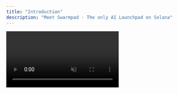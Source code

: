 ```yaml
---
title: "Introduction"
description: "Meet Swarmpad - The only AI Launchpad on Solana"
---
```


<div style={{
  position: 'relative',
  minHeight: '100vh',
  overflow: 'hidden',
  marginTop: '-80px',
  paddingTop: '0'
}}>
  <video
    autoPlay
    loop
    muted
    playsInline
    style={{
      position: 'fixed',
      top: '50%',
      left: '50%',
      minWidth: '100%',
      minHeight: '100%',
      width: 'auto',
      height: 'auto',
      transform: 'translate(-50%, -50%)',
      objectFit: 'cover',
      zIndex: -1
    }}
    src="/videos/swpvideo.mp4"
  />
  <div style={{
    position: 'relative',
    zIndex: 1,
    minHeight: '100vh',
    display: 'flex',
    alignItems: 'center',
    justifyContent: 'center',
    padding: '4rem 2rem'
  }}>
    <div style={{
      maxWidth: '1200px',
      width: '100%',
      textAlign: 'center'
    }}>
      <img 
        src="/swarmpadtitle.svg" 
        alt="Swarmpad" 
        style={{
          maxWidth: '600px',
          width: '100%',
          height: 'auto',
          marginBottom: '1.5rem',
          filter: 'drop-shadow(0 4px 6px rgba(0, 0, 0, 0.5))'
        }}
      />
      <p style={{
        fontSize: '1.5rem',
        color: 'rgba(255, 255, 255, 0.8)',
        marginBottom: '5rem',
        fontWeight: '400'
      }}>
        The only AI Launchpad on Solana
      </p>

      <div style={{
        display: 'grid',
        gridTemplateColumns: 'repeat(2, 1fr)',
        gap: '1.5rem',
        maxWidth: '900px',
        margin: '0 auto'
      }}>
        <Card
          title="What is this platform?"
          icon="book-open"
          href="/quickstart"
        >
          <div style={{ color: 'rgba(255, 255, 255, 0.7)', fontSize: '1rem', marginTop: '0.5rem' }}>
            Discover what makes this documentation platform unique and powerful.
          </div>
        </Card>

        <Card
          title="What is MDX?"
          icon="code"
          href="/essentials/markdown"
        >
          <div style={{ color: 'rgba(255, 255, 255, 0.7)', fontSize: '1rem', marginTop: '0.5rem' }}>
            Understanding the powerful MDX format for documentation.
          </div>
        </Card>

        <Card
          title="Quickstart"
          icon="rocket"
          href="/quickstart"
        >
          <div style={{ color: 'rgba(255, 255, 255, 0.7)', fontSize: '1rem', marginTop: '0.5rem' }}>
            Begin building your documentation in minutes.
          </div>
        </Card>

        <Card
          title="Developers"
          icon="terminal"
          href="/api-reference/introduction"
        >
          <div style={{ color: 'rgba(255, 255, 255, 0.7)', fontSize: '1rem', marginTop: '0.5rem' }}>
            Home to all developers building with our platform.
          </div>
        </Card>
      </div>
    </div>
  </div>
</div>